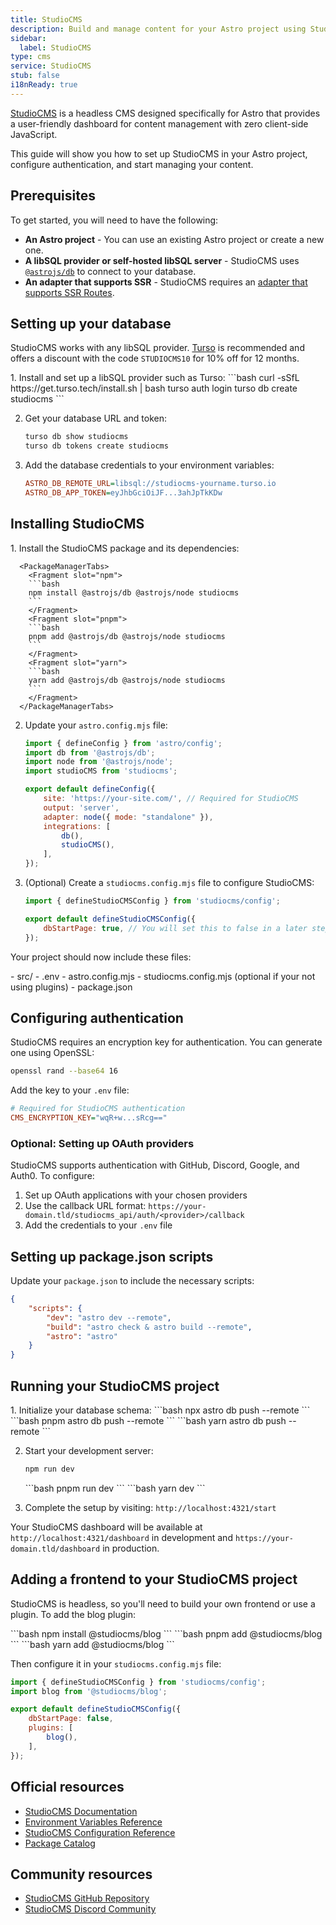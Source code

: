 ```yaml
---
title: StudioCMS
description: Build and manage content for your Astro project using StudioCMS, a headless CMS designed specifically for Astro.
sidebar:
  label: StudioCMS
type: cms
service: StudioCMS
stub: false
i18nReady: true
---
```


[StudioCMS](https://studiocms.dev/) is a headless CMS designed specifically for Astro that provides a user-friendly dashboard for content management with zero client-side JavaScript.

This guide will show you how to set up StudioCMS in your Astro project, configure authentication, and start managing your content.

## Prerequisites

To get started, you will need to have the following:

* **An Astro project** - You can use an existing Astro project or create a new one.
* **A libSQL provider or self-hosted libSQL server** - StudioCMS uses [`@astrojs/db`](/en/guides/astro-db/) to connect to your database.
* **An adapter that supports SSR** - StudioCMS requires an [adapter that supports SSR Routes](/en/guides/on-demand-rendering/#server-adapters).

## Setting up your database

StudioCMS works with any libSQL provider. [Turso](https://tur.so/studiocms/) is recommended and offers a discount with the code `STUDIOCMS10` for 10% off for 12 months.

<Steps>
  1. Install and set up a libSQL provider such as Turso:
      ```bash
      curl -sSfL https://get.turso.tech/install.sh | bash
      turso auth login
      turso db create studiocms
      ```

  2. Get your database URL and token:
      ```bash
      turso db show studiocms
      turso db tokens create studiocms
      ```

  3. Add the database credentials to your environment variables:
      ```ini title=".env"
      ASTRO_DB_REMOTE_URL=libsql://studiocms-yourname.turso.io
      ASTRO_DB_APP_TOKEN=eyJhbGciOiJF...3ahJpTkKDw
      ```
</Steps>

## Installing StudioCMS

<Steps>
  1. Install the StudioCMS package and its dependencies:

      <PackageManagerTabs>
        <Fragment slot="npm">
        ```bash
        npm install @astrojs/db @astrojs/node studiocms
        ```
        </Fragment>
        <Fragment slot="pnpm">
        ```bash
        pnpm add @astrojs/db @astrojs/node studiocms
        ```
        </Fragment>
        <Fragment slot="yarn">
        ```bash
        yarn add @astrojs/db @astrojs/node studiocms
        ```
        </Fragment>
      </PackageManagerTabs>

  2. Update your `astro.config.mjs` file:

      ```js title="astro.config.mjs"
      import { defineConfig } from 'astro/config';
      import db from '@astrojs/db';
      import node from '@astrojs/node';
      import studioCMS from 'studiocms';

      export default defineConfig({
          site: 'https://your-site.com/', // Required for StudioCMS
          output: 'server',
          adapter: node({ mode: "standalone" }),
          integrations: [
              db(),
              studioCMS(),
          ],
      });
      ```

  3. (Optional) Create a `studiocms.config.mjs` file to configure StudioCMS:

      ```js title="studiocms.config.mjs"
      import { defineStudioCMSConfig } from 'studiocms/config';

      export default defineStudioCMSConfig({
          dbStartPage: true, // You will set this to false in a later step
      });
      ```
</Steps>

Your project should now include these files:

<FileTree title="Project Structure">
- src/
- .env
- astro.config.mjs
- studiocms.config.mjs (optional if your not using plugins)
- package.json
</FileTree>

## Configuring authentication

StudioCMS requires an encryption key for authentication. You can generate one using OpenSSL:

```bash
openssl rand --base64 16
```

Add the key to your `.env` file:

```ini title=".env"
# Required for StudioCMS authentication
CMS_ENCRYPTION_KEY="wqR+w...sRcg=="
```

### Optional: Setting up OAuth providers

StudioCMS supports authentication with GitHub, Discord, Google, and Auth0. To configure:

1. Set up OAuth applications with your chosen providers
2. Use the callback URL format: `https://your-domain.tld/studiocms_api/auth/<provider>/callback`
3. Add the credentials to your `.env` file

## Setting up package.json scripts

Update your `package.json` to include the necessary scripts:

```json title="package.json"
{
    "scripts": {
        "dev": "astro dev --remote",
        "build": "astro check & astro build --remote",
        "astro": "astro"
    }
}
```

## Running your StudioCMS project

<Steps>
1. Initialize your database schema:
   <PackageManagerTabs>
     <Fragment slot="npm">
     ```bash
     npx astro db push --remote
     ```
     </Fragment>
     <Fragment slot="pnpm">
     ```bash
     pnpm astro db push --remote
     ```
     </Fragment>
     <Fragment slot="yarn">
     ```bash
     yarn astro db push --remote
     ```
     </Fragment>
   </PackageManagerTabs>

2. Start your development server:
   <PackageManagerTabs>
     <Fragment slot="npm">
     ```bash
     npm run dev
     ```
     </Fragment>
     <Fragment slot="pnpm">
     ```bash
     pnpm run dev
     ```
     </Fragment>
     <Fragment slot="yarn">
     ```bash
     yarn dev
     ```
     </Fragment>
   </PackageManagerTabs>

3. Complete the setup by visiting: `http://localhost:4321/start`
</Steps>

Your StudioCMS dashboard will be available at `http://localhost:4321/dashboard` in development and `https://your-domain.tld/dashboard` in production.

## Adding a frontend to your StudioCMS project

StudioCMS is headless, so you'll need to build your own frontend or use a plugin. To add the blog plugin:

<PackageManagerTabs>
  <Fragment slot="npm">
  ```bash
  npm install @studiocms/blog
  ```
  </Fragment>
  <Fragment slot="pnpm">
  ```bash
  pnpm add @studiocms/blog
  ```
  </Fragment>
  <Fragment slot="yarn">
  ```bash
  yarn add @studiocms/blog
  ```
  </Fragment>
</PackageManagerTabs>

Then configure it in your `studiocms.config.mjs` file:

```js title="studiocms.config.mjs"
import { defineStudioCMSConfig } from 'studiocms/config';
import blog from '@studiocms/blog';

export default defineStudioCMSConfig({
    dbStartPage: false,
    plugins: [
        blog(),
    ],
});
```

## Official resources

- [StudioCMS Documentation](https://docs.studiocms.dev/)
- [Environment Variables Reference](https://docs.studiocms.dev/start-here/environment-variables/)
- [StudioCMS Configuration Reference](https://docs.studiocms.dev/config-reference/)
- [Package Catalog](https://docs.studiocms.dev/package-catalog/)

## Community resources

- [StudioCMS GitHub Repository](https://github.com/studiocms/studiocms)
- [StudioCMS Discord Community](https://discord.gg/studiocms)